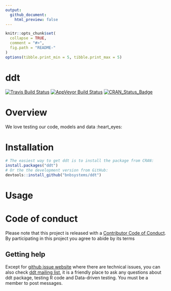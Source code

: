 ```yaml
---
output:
  github_document: 
    html_preview: false
---
```


```r
knitr::opts_chunk$set(
  collapse = TRUE,
  comment = "#>",
  fig.path = "README-"
)
options(tibble.print_min = 5, tibble.print_max = 5)
```


# ddt

[![Travis Build Status](https://travis-ci.org/bnbsystems/ddt.svg?branch=master)](https://travis-ci.org/bnbsystems/ddt)
[![AppVeyor Build Status](https://ci.appveyor.com/api/projects/status/github/bnbsystems/ddt?branch=master&svg=true)](https://ci.appveyor.com/project/arekbee/ddt)
[![CRAN_Status_Badge](https://www.r-pkg.org/badges/version/ddt)](https://cran.r-project.org/package=ddt)


# Overview
We love testing our code, models and data :heart_eyes: 


# Installation

```r
# The easiest way to get ddt is to install the package from CRAN:
install.packages("ddt")
# Or the the development version from GitHub:
devtools::install_github("bnbsystems/ddt")
```


# Usage


# Code of conduct
Please note that this project is released with a [Contributor Code of Conduct](../master/.github/CONTRIBUTING.md). By participating in this project you agree to abide by its terms



## Getting help
Except for [github issue website](https://github.com/bnbsystems/ddt/issues) where there are technical issues, you can also check [ddt mailing list](https://groups.google.com/forum/?fromgroups#!forum/bnbsystemsddt), it is a friendly place to ask any questions about ddt package, testing R code and Data-driven testing. You must be a member to post messages.


